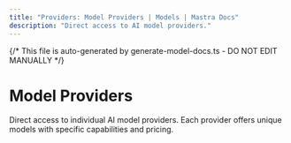 ```yaml
---
title: "Providers: Model Providers | Models | Mastra Docs"
description: "Direct access to AI model providers."
---
```


{/* This file is auto-generated by generate-model-docs.ts - DO NOT EDIT MANUALLY */}


# Model Providers

Direct access to individual AI model providers. Each provider offers unique models with specific capabilities and pricing.

<CardGrid>
    <CardGridItem
      title="OpenAI"
      description="31 models"
      href="/models/providers/openai"
      logo="https://models.dev/logos/openai.svg"
    />    <CardGridItem
      title="Anthropic"
      description="19 models"
      href="/models/providers/anthropic"
      logo="https://models.dev/logos/anthropic.svg"
    />    <CardGridItem
      title="Google"
      description="24 models"
      href="/models/providers/google"
      logo="https://models.dev/logos/google.svg"
    />    <CardGridItem
      title="DeepSeek"
      description="2 models"
      href="/models/providers/deepseek"
      logo="https://models.dev/logos/deepseek.svg"
    />    <CardGridItem
      title="Groq"
      description="17 models"
      href="/models/providers/groq"
      logo="https://models.dev/logos/groq.svg"
    />    <CardGridItem
      title="Mistral"
      description="19 models"
      href="/models/providers/mistral"
      logo="https://models.dev/logos/mistral.svg"
    />    <CardGridItem
      title="xAI"
      description="20 models"
      href="/models/providers/xai"
      logo="https://models.dev/logos/xai.svg"
    />    <CardGridItem
      title="Alibaba"
      description="39 models"
      href="/models/providers/alibaba"
      logo="https://models.dev/logos/alibaba.svg"
    />    <CardGridItem
      title="Alibaba (China)"
      description="61 models"
      href="/models/providers/alibaba-cn"
      logo="https://models.dev/logos/alibaba-cn.svg"
    />    <CardGridItem
      title="Baseten"
      description="3 models"
      href="/models/providers/baseten"
      logo="https://models.dev/logos/baseten.svg"
    />    <CardGridItem
      title="Cerebras"
      description="3 models"
      href="/models/providers/cerebras"
      logo="https://models.dev/logos/cerebras.svg"
    />    <CardGridItem
      title="Chutes"
      description="33 models"
      href="/models/providers/chutes"
      logo="https://models.dev/logos/chutes.svg"
    />    <CardGridItem
      title="Cortecs"
      description="11 models"
      href="/models/providers/cortecs"
      logo="https://models.dev/logos/cortecs.svg"
    />    <CardGridItem
      title="Deep Infra"
      description="4 models"
      href="/models/providers/deepinfra"
      logo="https://models.dev/logos/deepinfra.svg"
    />    <CardGridItem
      title="FastRouter"
      description="14 models"
      href="/models/providers/fastrouter"
      logo="https://models.dev/logos/fastrouter.svg"
    />    <CardGridItem
      title="Fireworks AI"
      description="10 models"
      href="/models/providers/fireworks-ai"
      logo="https://models.dev/logos/fireworks-ai.svg"
    />    <CardGridItem
      title="GitHub Models"
      description="55 models"
      href="/models/providers/github-models"
      logo="https://models.dev/logos/github-models.svg"
    />    <CardGridItem
      title="Hugging Face"
      description="13 models"
      href="/models/providers/huggingface"
      logo="https://models.dev/logos/huggingface.svg"
    />    <CardGridItem
      title="Inception"
      description="2 models"
      href="/models/providers/inception"
      logo="https://models.dev/logos/inception.svg"
    />    <CardGridItem
      title="Inference"
      description="9 models"
      href="/models/providers/inference"
      logo="https://models.dev/logos/inference.svg"
    />    <CardGridItem
      title="Llama"
      description="7 models"
      href="/models/providers/llama"
      logo="https://models.dev/logos/llama.svg"
    />    <CardGridItem
      title="LMStudio"
      description="3 models"
      href="/models/providers/lmstudio"
      logo="https://models.dev/logos/lmstudio.svg"
    />    <CardGridItem
      title="LucidQuery AI"
      description="2 models"
      href="/models/providers/lucidquery"
      logo="https://models.dev/logos/lucidquery.svg"
    />    <CardGridItem
      title="ModelScope"
      description="7 models"
      href="/models/providers/modelscope"
      logo="https://models.dev/logos/modelscope.svg"
    />    <CardGridItem
      title="Moonshot AI"
      description="3 models"
      href="/models/providers/moonshotai"
      logo="https://models.dev/logos/moonshotai.svg"
    />    <CardGridItem
      title="Moonshot AI (China)"
      description="3 models"
      href="/models/providers/moonshotai-cn"
      logo="https://models.dev/logos/moonshotai-cn.svg"
    />    <CardGridItem
      title="Morph"
      description="3 models"
      href="/models/providers/morph"
      logo="https://models.dev/logos/morph.svg"
    />    <CardGridItem
      title="Nebius AI Studio"
      description="15 models"
      href="/models/providers/nebius"
      logo="https://models.dev/logos/nebius.svg"
    />    <CardGridItem
      title="Nvidia"
      description="16 models"
      href="/models/providers/nvidia"
      logo="https://models.dev/logos/nvidia.svg"
    />    <CardGridItem
      title="OpenCode Zen"
      description="14 models"
      href="/models/providers/opencode"
      logo="https://models.dev/logos/opencode.svg"
    />    <CardGridItem
      title="Perplexity"
      description="4 models"
      href="/models/providers/perplexity"
      logo="https://models.dev/logos/perplexity.svg"
    />    <CardGridItem
      title="Requesty"
      description="13 models"
      href="/models/providers/requesty"
      logo="https://models.dev/logos/requesty.svg"
    />    <CardGridItem
      title="Scaleway"
      description="13 models"
      href="/models/providers/scaleway"
      logo="https://models.dev/logos/scaleway.svg"
    />    <CardGridItem
      title="submodel"
      description="9 models"
      href="/models/providers/submodel"
      logo="https://models.dev/logos/submodel.svg"
    />    <CardGridItem
      title="Synthetic"
      description="21 models"
      href="/models/providers/synthetic"
      logo="https://models.dev/logos/synthetic.svg"
    />    <CardGridItem
      title="Together AI"
      description="6 models"
      href="/models/providers/togetherai"
      logo="https://models.dev/logos/togetherai.svg"
    />    <CardGridItem
      title="Upstage"
      description="2 models"
      href="/models/providers/upstage"
      logo="https://models.dev/logos/upstage.svg"
    />    <CardGridItem
      title="Venice AI"
      description="13 models"
      href="/models/providers/venice"
      logo="https://models.dev/logos/venice.svg"
    />    <CardGridItem
      title="Vultr"
      description="5 models"
      href="/models/providers/vultr"
      logo="https://models.dev/logos/vultr.svg"
    />    <CardGridItem
      title="Weights &amp; Biases"
      description="10 models"
      href="/models/providers/wandb"
      logo="https://models.dev/logos/wandb.svg"
    />    <CardGridItem
      title="Z.AI"
      description="5 models"
      href="/models/providers/zai"
      logo="https://models.dev/logos/zai.svg"
    />    <CardGridItem
      title="Z.AI Coding Plan"
      description="5 models"
      href="/models/providers/zai-coding-plan"
      logo="https://models.dev/logos/zai-coding-plan.svg"
    />    <CardGridItem
      title="Zhipu AI"
      description="5 models"
      href="/models/providers/zhipuai"
      logo="https://models.dev/logos/zhipuai.svg"
    />    <CardGridItem
      title="Zhipu AI Coding Plan"
      description="5 models"
      href="/models/providers/zhipuai-coding-plan"
      logo="https://models.dev/logos/zhipuai-coding-plan.svg"
    />
</CardGrid>
